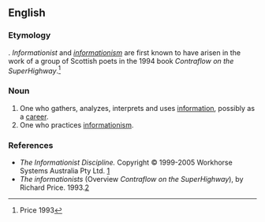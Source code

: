 ==English==

===Etymology===
{{suffix|en|information|ist}}. ''Informationist'' and ''[[informationism]]'' are first known to have arisen in the work of a group of Scottish poets in the 1994 book ''Contraflow on the SuperHighway''.<ref>Price 1993</ref>

===Noun===
{{en-noun}}

# One who gathers, analyzes, interprets and uses [[information]], possibly as a [[career]].
# One who practices [[informationism]].

===References===
<references />
* ''The Informationist Discipline.'' Copyright © 1999-2005 Workhorse Systems Australia Pty Ltd. [http://www.worksys.com/infoist.htm]
* ''The informationists'' (Overview ''Contraflow on the SuperHighway''), by Richard Price. 1993.[http://web.archive.org/web/20011215105509/http://www.btinternet.com/~carpenter/p9hinfor.htm]